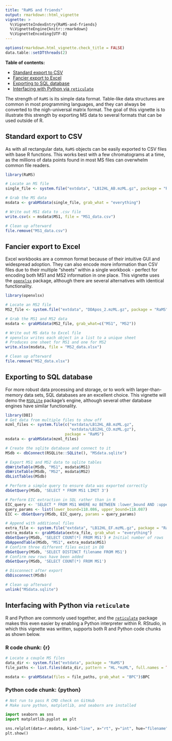 ---
title: "RaMS and friends"
output: rmarkdown::html_vignette
vignette: >
  %\VignetteIndexEntry{RaMS-and-friends}
  %\VignetteEngine{knitr::rmarkdown}
  %\VignetteEncoding{UTF-8}
---

```{r setup, include = FALSE}
options(rmarkdown.html_vignette.check_title = FALSE)
data.table::setDTthreads(2)
```

**Table of contents:**

* [Standard export to CSV]
* [Fancier export to Excel]
* [Exporting to SQL database]
* [Interfacing with Python via `reticulate`]


The strength of `RaMS` is its simple data format. Table-like data structures are
common in most programming languages, and they can always be converted to the
nigh-universal matrix format. The goal of this vignette is to illustrate this
strength by exporting MS data to several formats that can be used outside of R.

## Standard export to CSV

As with all rectangular data, `RaMS` objects can be easily exported to CSV files
with base R functions. This works best with a few chromatograms at a time, as
the millions of data points found in most MS files can overwhelm common file
readers.

```{r}
library(RaMS)

# Locate an MS file
single_file <- system.file("extdata", "LB12HL_AB.mzML.gz", package = "RaMS")

# Grab the MS data
msdata <- grabMSdata(single_file, grab_what = "everything")

# Write out MS1 data to .csv file
write.csv(x = msdata$MS1, file = "MS1_data.csv")

# Clean up afterward
file.remove("MS1_data.csv")
```

## Fancier export to Excel

Excel workbooks are a common format because of their intuitive GUI and
widespread adoption. They can also encode more information than CSV files
due to their multiple "sheets" within a single workbook - perfect for encoding
both MS1 and MS2 information in one place. This vignette uses the 
[`openxlsx`](https://cran.r-project.org/package=openxlsx)
package, although there are several alternatives with identical functionality.

```{r}
library(openxlsx)

# Locate an MS2 file
MS2_file <- system.file("extdata", "DDApos_2.mzML.gz", package = "RaMS")

# Grab the MS1 and MS2 data
msdata <- grabMSdata(MS2_file, grab_what=c("MS1", "MS2"))

# Write out MS data to Excel file
# openxlsx writes each object in a list to a unique sheet
# Produces one sheet for MS1 and one for MS2
write.xlsx(msdata, file = "MS2_data.xlsx")

# Clean up afterward
file.remove("MS2_data.xlsx")
```

## Exporting to SQL database

For more robust data processing and storage, or to work with larger-than-memory
data sets, SQL databases are an excellent choice. This vignette will demo the
[`RSQLite`](https://cran.r-project.org/package=RSQLite) 
package's engine, although several other database engines have similar
functionality.

```{r}
library(DBI)
# Get data from multiple files to show off
mzml_files <- system.file(c("extdata/LB12HL_AB.mzML.gz", 
                            "extdata/LB12HL_CD.mzML.gz"), 
                          package = "RaMS")
msdata <- grabMSdata(mzml_files)

# Create the sqlite database and connect to it
MSdb <- dbConnect(RSQLite::SQLite(), "MSdata.sqlite")

# Export MS1 and MS2 data to sqlite tables
dbWriteTable(MSdb, "MS1", msdata$MS1)
dbWriteTable(MSdb, "MS2", msdata$MS2)
dbListTables(MSdb)

# Perform a simple query to ensure data was exported correctly
dbGetQuery(MSdb, 'SELECT * FROM MS1 LIMIT 3')

# Perform EIC extraction in SQL rather than in R
EIC_query <- 'SELECT * FROM MS1 WHERE mz BETWEEN :lower_bound AND :upper_bound'
query_params <- list(lower_bound=118.086, upper_bound=118.087)
EIC <- dbGetQuery(MSdb, EIC_query, params = query_params)

# Append with additional files
extra_file <- system.file("extdata", "LB12HL_EF.mzML.gz", package = "RaMS")
extra_msdata <- grabMSdata(extra_file, grab_what = "everything")
dbGetQuery(MSdb, 'SELECT COUNT(*) FROM MS1') # Initial number of rows
dbAppendTable(MSdb, "MS1", extra_msdata$MS1)
# Confirm three different files exist in DB
dbGetQuery(MSdb, 'SELECT DISTINCT filename FROM MS1')
# Confirm new rows have been added
dbGetQuery(MSdb, 'SELECT COUNT(*) FROM MS1')

# Disconnect after export
dbDisconnect(MSdb)

# Clean up afterward
unlink("MSdata.sqlite")
```

## Interfacing with Python via `reticulate`

R and Python are commonly used together, and the 
[`reticulate`](https://rstudio.github.io/reticulate/) package makes this
even easier by enabling a Python interpreter within R. RStudio, in which
this vignette was written, supports both R and Python code chunks as shown
below.

### R code chunk: {r}

```{r}
# Locate a couple MS files
data_dir <- system.file("extdata", package = "RaMS")
file_paths <- list.files(data_dir, pattern = "HL.*mzML", full.names = TRUE)

msdata <- grabMSdata(files = file_paths, grab_what = "BPC")$BPC
```

### Python code chunk: {python}

```{python, fig.height=3, eval=FALSE}
# Not run to pass R CMD check on GitHub
# Make sure python, matplotlib, and seaborn are installed

import seaborn as sns
import matplotlib.pyplot as plt

sns.relplot(data=r.msdata, kind="line", x="rt", y="int", hue="filename")
plt.show()
```
